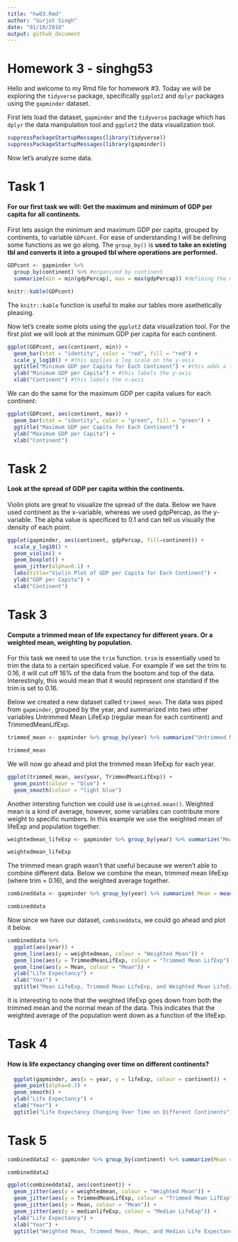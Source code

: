 ```yaml
---
title: "hw03.Rmd"
author: "Gurjot Singh"
date: "01/10/2018"
output: github_document
---
```


# Homework 3 - singhg53

Hello and welcome to my Rmd file for homework #3. Today we will be exploring the `tidyverse` package, specifically `ggplot2` and `dplyr` packages using the `gapminder` dataset.

First lets load the dataset, `gapminder` and the `tidyverse` package which has `dplyr` the data manipulation tool and `ggplot2` the data visualization tool.


```r
suppressPackageStartupMessages(library(tidyverse))
suppressPackageStartupMessages(library(gapminder))
```
Now let's analyze some data.

# Task 1
#### For our first task we will: **Get the maximum and minimum of GDP per capita for all continents.**

First lets assign the minimum and maximum GDP per capita, grouped by continents, to variable `GDPcont`.
For ease of understanding I will be defining some functions as we go along. The `group_by()` is **used to take an existing tbl and converts it into a grouped tbl where operations are performed.**

```r
GDPcont <- gapminder %>%
  group_by(continent) %>% #organized by continent
  summarize(min = min(gdpPercap), max = max(gdpPercap)) #defining the min and max for gdpPercap

knitr::kable(GDPcont)
```

The `knitr::kable` function is useful to make our tables more asethetically pleasing.

Now let's create some plots using the `ggplot2` data visualization tool. For the first plot we will look at the minimum GDP per capita for each continent.

```r
ggplot(GDPcont, aes(continent, min)) + 
  geom_bar(stat = "identity", color = "red", fill = "red") + 
  scale_y_log10() + #this applies a log scale on the y-axis
  ggtitle("Minimum GDP per Capita for Each Continent") + #this adds a title to the graph
  ylab("Minimum GDP per Capita") + #this labels the y-axis
  xlab("Continent") #this labels the x-axis
```

We can do the same for the maximum GDP per capita values for each continent:

```r
ggplot(GDPcont, aes(continent, max)) + 
  geom_bar(stat = "identity", color = "green", fill = "green") + 
  ggtitle("Maximum GDP per Capita for Each Continent") + 
  ylab("Maximum GDP per Capita") +
  xlab("Continent")
```


# Task 2
#### Look at the spread of GDP per capita within the continents.

Violin plots are great to visualize the spread of the data. Below we have used continent as the x-variable, whereas we used gdpPercap, as the y-variable. The alpha value is specificed to 0.1 and can tell us visually the density of each point. 

```r
ggplot(gapminder, aes(continent, gdpPercap, fill=continent)) + 
  scale_y_log10() +
  geom_violin() +
  geom_boxplot() +
  geom_jitter(alpha=0.1) +
  labs(title="Violin Plot of GDP per Capita for Each Continent") +
  ylab("GDP per Capita") +
  xlab("Continent")
```

# Task 3
#### Compute a trimmed mean of life expectancy for different years. Or a weighted mean, weighting by population.

For this task we need to use the `trim` function. `trim` is essentially used to trim the data to a certain specificed value. For example if we set the trim to 0.16, it will cut off 16% of the data from the bootom and top of the data. Interestingly, this would mean that it would represent one standard if the trim is set to 0.16.

Below we created a new dataset called `trimmed_mean`. The data was piped from `gapminder`, grouped by the year, and summarized into two other variables Untrimmed Mean LifeExp (regular mean for each continent) and TrimmedMeanLifExp.

```r
trimmed_mean <- gapminder %>% group_by(year) %>% summarize("Untrimmed Mean LifeExp" = mean(lifeExp), TrimmedMeanLifExp = mean(lifeExp,trim = 0.16)) %>% arrange(year)

trimmed_mean
```

We will now go ahead and plot the trimmed mean lifeExp for each year.

```r
ggplot(trimmed_mean, aes(year, TrimmedMeanLifExp)) +
  geom_point(colour = "blue") +
  geom_smooth(colour = "light blue")
```

Another intersting function we could use is `weighted.mean()`. Weighted mean is a kind of average, however, some variables can contribute more weight to specific numbers. In this example we use the weighted mean of lifeExp and population together.

```r
weightedmean_lifeExp <- gapminder %>% group_by(year) %>% summarize("Mean" = mean(lifeExp), weightedmean = weighted.mean(lifeExp, pop))

weightedmean_lifeExp
```

The trimmed mean graph wasn't that useful because we weren't able to combine different data. Below we combine the mean, trimmed mean lifeExp (where trim = 0.16), and the weighted average together.

```r
combineddata <- gapminder %>% group_by(year) %>% summarize( Mean = mean(lifeExp), weightedmean = weighted.mean(lifeExp, pop), TrimmedMeanLifExp = mean(lifeExp,trim = 0.16))

combineddata
```

Now since we have our dataset, `combineddata`, we could go ahead and plot it below.

```r
combineddata %>% 
  ggplot(aes(year)) +
  geom_line(aes(y = weightedmean, colour = "Weighted Mean")) +
  geom_line(aes(y = TrimmedMeanLifExp, colour = "Trimmed Mean LifExp")) +
  geom_line(aes(y = Mean, colour = "Mean")) +
  ylab("Life Expectancy") +
  xlab("Year") +
  ggtitle("Mean LifeExp, Trimmed Mean LifeExp, and Weighted Mean LifeExp vs. Year")
```

It is interesting to note that the weighted lifeExp goes down from both the trimmed mean and the normal mean of the data. This indicates that the weighted average of the population went down as a function of the lifeExp.

# Task 4

#### How is life expectancy changing over time on different continents?

```r
  ggplot(gapminder, aes(x = year, y = lifeExp, colour = continent)) +
  geom_point(alpha=0.3) +
  geom_smooth() +
  ylab("Life Expectancy") +
  xlab("Year") +
  ggtitle("Life Expectancy Changing Over Time on Different Continents")
```

# Task 5

```r
combineddata2 <- gapminder %>% group_by(continent) %>% summarize(Mean = mean(lifeExp), weightedmean = weighted.mean(lifeExp, pop), TrimmedMeanLifExp = mean(lifeExp,trim = 0.125), medianlifeExp= median(lifeExp))

combineddata2
```


```r
ggplot(combineddata2, aes(continent)) +
  geom_jitter(aes(y = weightedmean, colour = "Weighted Mean")) +
  geom_jitter(aes(y = TrimmedMeanLifExp, colour = "Trimmed Mean LifExp")) +
  geom_jitter(aes(y = Mean, colour = "Mean")) +
  geom_jitter(aes(y = medianlifeExp, colour = "Median LifeExp")) +
  ylab("Life Expectancy") +
  xlab("Year") +
  ggtitle("Weighted Mean, Trimmed Mean, Mean, and Median Life Expectancy")
```
